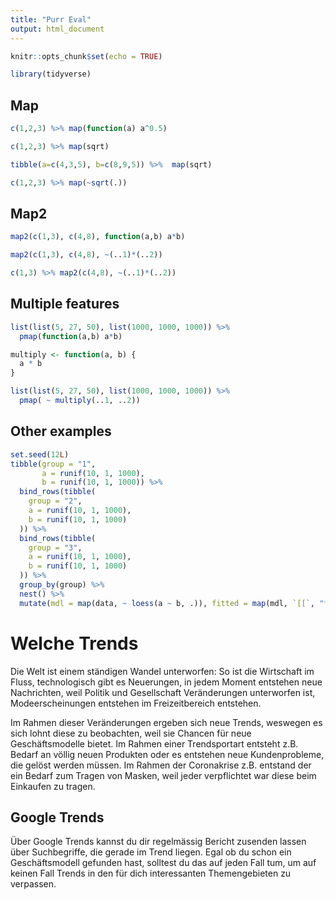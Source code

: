 ```yaml
---
title: "Purr Eval"
output: html_document
---
```


```r
knitr::opts_chunk$set(echo = TRUE)
```

```r
library(tidyverse)
```

## Map

```r
c(1,2,3) %>% map(function(a) a^0.5)
```

```r
c(1,2,3) %>% map(sqrt)
```

```r
tibble(a=c(4,3,5), b=c(8,9,5)) %>%  map(sqrt)
```

```r
c(1,2,3) %>% map(~sqrt(.))
```

## Map2

```r
map2(c(1,3), c(4,8), function(a,b) a*b)
```

```r
map2(c(1,3), c(4,8), ~(..1)*(..2))
```

```r
c(1,3) %>% map2(c(4,8), ~(..1)*(..2))
```

## Multiple features

```r
list(list(5, 27, 50), list(1000, 1000, 1000)) %>%
  pmap(function(a,b) a*b)
```

```r
multiply <- function(a, b) {
  a * b
}
```

```r
list(list(5, 27, 50), list(1000, 1000, 1000)) %>%
  pmap( ~ multiply(..1, ..2))
```

## Other examples

```r
set.seed(12L)
tibble(group = "1",
       a = runif(10, 1, 1000),
       b = runif(10, 1, 1000)) %>%
  bind_rows(tibble(
    group = "2",
    a = runif(10, 1, 1000),
    b = runif(10, 1, 1000)
  )) %>%
  bind_rows(tibble(
    group = "3",
    a = runif(10, 1, 1000),
    b = runif(10, 1, 1000)
  )) %>%
  group_by(group) %>%
  nest() %>%
  mutate(mdl = map(data, ~ loess(a ~ b, .)), fitted = map(mdl, `[[`, "fitted"))


```

# Welche Trends

Die Welt ist einem ständigen Wandel unterworfen: So ist die Wirtschaft im Fluss, technologisch gibt es Neuerungen, in jedem Moment entstehen neue Nachrichten, weil Politik und Gesellschaft Veränderungen unterworfen ist,
Modeerscheinungen entstehen im Freizeitbereich entstehen.

Im Rahmen dieser Veränderungen ergeben sich neue Trends, weswegen es sich lohnt diese zu beobachten, weil sie Chancen für neue Geschäftsmodelle bietet. Im Rahmen einer Trendsportart entsteht z.B. Bedarf an völlig neuen Produkten oder es entstehen neue Kundenprobleme, die gelöst werden müssen. Im Rahmen der Coronakrise z.B. entstand der ein Bedarf zum Tragen von Masken, weil jeder verpflichtet war diese beim Einkaufen zu tragen.

## Google Trends

Über Google Trends kannst du dir regelmässig Bericht zusenden lassen über Suchbegriffe, die gerade im Trend liegen. Egal ob du schon ein Geschäftsmodell gefunden hast, solltest du das auf jeden Fall tum, um auf keinen Fall
Trends in den für dich interessanten Themengebieten zu verpassen.
